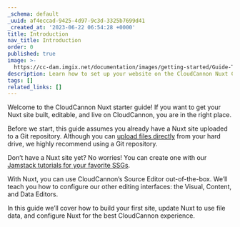 ```yaml
---
_schema: default
_uuid: af4eccad-9425-4d97-9c3d-3325b7699d41
_created_at: '2023-06-22 06:54:28 +0000'
title: Introduction
nav_title: Introduction
order: 0
published: true
image: >-
  https://cc-dam.imgix.net/documentation/images/getting-started/Guide-Thumbnails/CloudCannon-Getting-Started-Thumbnail-Nuxt.png
description: Learn how to set up your website on the CloudCannon Nuxt CMS.
tags: []
related_links: []
---
```

Welcome to the CloudCannon Nuxt starter guide! If you want to get your Nuxt site built, editable, and live on CloudCannon, you are in the right place.

Before we start, this guide assumes you already have a Nuxt site uploaded to a Git repository. Although you can [upload files directly](/documentation/articles/create-a-site-with-direct-upload) from your hard drive, we highly recommend using a Git repository.

Don’t have a Nuxt site yet? No worries! You can create one with our [Jamstack tutorials for your favorite SSGs](/tutorials).

With Nuxt, you can use CloudCannon’s Source Editor out-of-the-box. We’ll teach you how to configure our other editing interfaces: the Visual, Content, and Data Editors.

In this guide we’ll cover how to build your first site, update Nuxt to use file data, and configure Nuxt for the best CloudCannon experience.